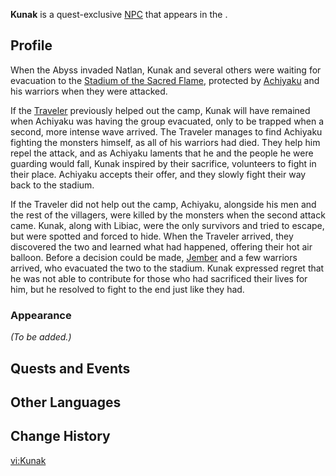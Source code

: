 {{Character Infobox
|type             = Quest NPC
|image            = NPC Kunak.png
|realname         = <!-- Optional, if different from in-game name -->
|deceased         = <!-- Past (for deceased prior to events of the game) or free response -->
|region           = Natlan
|location         = Natlan
|affiliation      = Scions of the Canopy
|title            = 

|ancestry         = <!-- Clan/family -->
|father           = 
|mother           = 
|spouse           = 
|sibling          = 
|child            = 
|relative         = 

|voiceEN          = 
|voiceCN          = 
|voiceJP          = 
|voiceKR          = 
}}
'''Kunak''' is a quest-exclusive [[NPC]] that appears in the {{Quest|Despair Engulfs the Heavens}}.
<!--
==Location==
{{subst:#tag:gallery|
NPC Location {{subst:#titleparts:{{subst:PAGENAME}}}}.png{{subst:!}}{{subst:#titleparts:{{subst:PAGENAME}}}}'s location
NPC Location {{subst:#titleparts:{{subst:PAGENAME}}}} Context.png{{subst:!}}Additional context
}}
-->
==Profile==
<!--Detailed story/lore information goes here.-->
When the Abyss invaded Natlan, Kunak and several others were waiting for evacuation to the [[Stadium of the Sacred Flame]], protected by [[Achiyaku]] and his warriors when they were attacked.

If the [[Traveler]] previously helped out the camp, Kunak will have remained when Achiyaku was having the group evacuated, only to be trapped when a second, more intense wave arrived. The Traveler manages to find Achiyaku fighting the monsters himself, as all of his warriors had died. They help him repel the attack, and as Achiyaku laments that he and the people he were guarding would fall, Kunak inspired by their sacrifice, volunteers to fight in their place. Achiyaku accepts their offer, and they slowly fight their way back to the stadium.

If the Traveler did not help out the camp, Achiyaku, alongside his men and the rest of the villagers, were killed by the monsters when the second attack came. Kunak, along with Libiac, were the only survivors and tried to escape, but were spotted and forced to hide. When the Traveler arrived, they discovered the two and learned what had happened, offering their hot air balloon. Before a decision could be made, [[Jember]] and a few warriors arrived, who evacuated the two to the stadium. Kunak expressed regret that he was not able to contribute for those who had sacrificed their lives for him, but he resolved to fight to the end just like they had.

===Appearance===
<!--Keep appearance section short and concise. Limit to 2 paragraphs with 3-4 sentences each.-->
''(To be added.)''

==Quests and Events==
{{Quests and Events}}
<!--
==Idle Quotes==
{{Dialogue Start}}
:{{DIcon|Idle}} {{Tx}}
::{{A|VO {{subst:#titleparts:{{subst:PAGENAME}}}} 01.ogg}} "{{Tx}}"
{{Dialogue End}}

==Dialogue==
{{Dialogue Start}}
:'''{{subst:#titleparts:{{subst:PAGENAME}}}}:''' 
:{{DIcon}}
{{Dialogue End}}

==Event Dialogue==
===Event Name===
{{Dialogue Start}}
:'''{{subst:#titleparts:{{subst:PAGENAME}}}}:'''
{{Dialogue End}}
-->
==Other Languages==
{{Other Languages|default_hidden=1
|en      = Kunak
|zhs     = 库纳克
|zhs_rm  = Kùnàkè
|zht     = 庫納克
|zht_rm  = Kùnàkè
|ja      = クナック
|ja_rm   = Kunakku
|ko      = 쿠나크
|es      = Kunak
|fr      = Kunak
|ru      = Кунак
|th      = Kunak
|vi      = Kunak
|de      = Kunak
|id      = Kunak
|pt      = Kunak
|tr      = Kunak
|it      = Kunak
}}

==Change History==
{{Change History|5.1}}
<!--
==References==
{{Reflist}}
-->

[[vi:Kunak]]